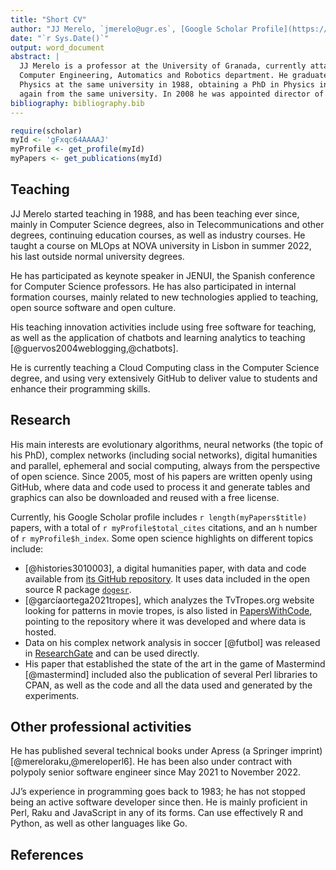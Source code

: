 ```yaml
---
title: "Short CV"
author: "JJ Merelo, `jmerelo@ugr.es`, [Google Scholar Profile](https://scholar.google.com/citations?hl=es&user=gFxqc64AAAAJ)"
date: "`r Sys.Date()`"
output: word_document
abstract: |
  JJ Merelo is a professor at the University of Granada, currently attached to the
  Computer Engineering, Automatics and Robotics department. He graduated in
  Physics at the same university in 1988, obtaining a PhD in Physics in 1994,
  again from the same university. In 2008 he was appointed director of the (previously inexistent) University Open Source Program Office (OSL, Oficina de Software Libre). He held the job until 2017, pushing for adoption of open science, open source software, and open culture in the university of Granada. 
bibliography: bibliography.bib
---
```


```r
require(scholar)
myId <- 'gFxqc64AAAAJ'
myProfile <- get_profile(myId)
myPapers <- get_publications(myId)
```


## Teaching

JJ Merelo started teaching in 1988, and has been teaching ever since, mainly in Computer Science degrees, also in Telecommunications and other degrees, continuing education courses, as well as industry courses. He taught a course on MLOps at NOVA university in Lisbon in summer 2022, his last outside normal university degrees.

He has participated as keynote speaker in JENUI, the Spanish conference for Computer Science professors. He has also participated in internal formation courses, mainly related to new technologies applied to teaching, open source software and open culture.

His teaching innovation activities include using free software for teaching, as well as the application of chatbots and learning analytics to teaching [@guervos2004weblogging,@chatbots].

He is currently teaching a Cloud Computing class in the Computer Science degree, and using very extensively GitHub to deliver value to students and enhance their programming skills.

## Research

His main interests are evolutionary algorithms, neural networks (the topic of his PhD), complex networks (including social networks), digital humanities and parallel, ephemeral and social computing, always from the perspective of open science. Since 2005, most of his papers are written openly using GitHub, where data and code used to process it and generate tables and graphics can also be downloaded and reused with a free license.

Currently, his Google Scholar profile includes `r length(myPapers$title)` papers, with a total of `r myProfile$total_cites` citations, and an `h` number of `r myProfile$h_index`. Some open science highlights on different topics include:

* [@histories3010003], a digital humanities paper, with data and code available from [its GitHub repository](https://github.com/JJ/dogesr). It uses data included in the open source R package [`dogesr`](https://cloud.r-project.org/web/packages/dogesr/index.html).
* [@garcíaortega2021tropes], which analyzes the TvTropes.org website looking for patterns in movie tropes, is also listed in [PapersWithCode](https://cs.paperswithcode.com/paper/tropes-in-films-an-initial-analysis-1), pointing to the repository where it was developed and where data is hosted.
* Data on his complex network analysis in soccer [@futbol] was released in [ResearchGate](https://www.researchgate.net/publication/51928441_FIFA_World_Cup_2010_A_Network_Analysis_of_the_Champion_Team_Play) and can be used directly.
* His paper that established the state of the art in the game of Mastermind [@mastermind] included also the publication of several Perl libraries to CPAN, as well as the code and all the data used and generated by the experiments.

## Other professional activities

He has published several technical books under Apress (a Springer imprint) [@mereloraku,@mereloperl6]. He has been also under contract with polypoly senior software engineer since May 2021 to November 2022.

JJ's experience in programming goes back to 1983; he has not stopped being an
active software developer since then. He is mainly proficient in Perl, Raku and
JavaScript in any of its forms. Can use effectively R and Python, as well as
other languages like Go.

## References
